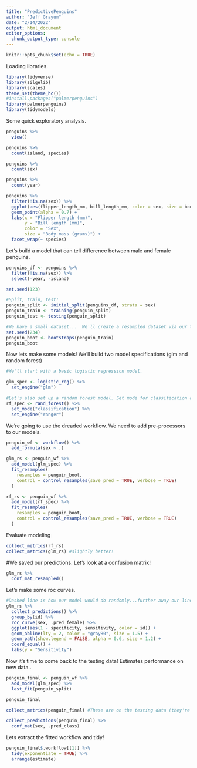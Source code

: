 ```yaml
---
title: "PredictivePenguins"
author: "Jeff Grayum"
date: "2/14/2022"
output: html_document
editor_options: 
  chunk_output_type: console
---
```


```r
knitr::opts_chunk$set(echo = TRUE)
```

Loading libraries.
```r
library(tidyverse)
library(silgelib)
library(scales)
theme_set(theme_hc())
#install.packages("palmerpenguins")
library(palmerpenguins)
library(tidymodels)
```

Some quick exploratory analysis.
```r
penguins %>% 
  view() 

penguins %>%
  count(island, species)  

penguins %>%
  count(sex)

penguins %>%
  count(year)

penguins %>%
  filter(!is.na(sex)) %>%
  ggplot(aes(flipper_length_mm, bill_length_mm, color = sex, size = body_mass_g)) +
  geom_point(alpha = 0.7) +
  labs(x = "Flipper length (mm)",
       y = "Bill length (mm)",
       color = "Sex",
       size = "Body mass (grams)") +
  facet_wrap(~ species)
```

Let's build a model that can tell difference between male and female penguins.
```r
penguins_df <- penguins %>%
  filter(!is.na(sex)) %>%
  select(-year, -island)

set.seed(123)

#Split, train, test!
penguin_split <- initial_split(penguins_df, strata = sex)
penguin_train <- training(penguin_split)
penguin_test <- testing(penguin_split)

#We have a small dataset...  We'll create a resampled dataset via our training set to compute performance (bootstrapping of training data (resamples with replacement)!)  
set.seed(234)
penguin_boot <- bootstraps(penguin_train)
penguin_boot
```

Now lets make some models! We'll build two model specifications (glm and random forest)
```r
#We'll start with a basic logistic regression model.

glm_spec <- logistic_reg() %>%
  set_engine("glm")

#Let's also set up a random forest model. Set mode for classification and not regression.
rf_spec <- rand_forest() %>% 
  set_mode("classification") %>%
  set_engine("ranger")

```

We're going to use the dreaded workflow.  We need to add pre-processors to our models.
```r
penguin_wf <- workflow() %>%
  add_formula(sex ~ .)

glm_rs <- penguin_wf %>%
  add_model(glm_spec) %>%
  fit_resamples(
    resamples = penguin_boot,
    control = control_resamples(save_pred = TRUE, verbose = TRUE)
  )

rf_rs <- penguin_wf %>%
  add_model(rf_spec) %>%
  fit_resamples(
    resamples = penguin_boot,
    control = control_resamples(save_pred = TRUE, verbose = TRUE)
  )
```

Evaluate modeling
```r
collect_metrics(rf_rs)
collect_metrics(glm_rs) #slightly better!
```

#We saved our predictions.  Let's look at a confusion matrix!
```r
glm_rs %>%
  conf_mat_resampled()
```

Let's make some roc curves.
```r
#Dashed line is how our model would do randomly...further away our lines, the better.
glm_rs %>%
  collect_predictions() %>%
  group_by(id) %>%
  roc_curve(sex, .pred_female) %>%
  ggplot(aes(1 - specificity, sensitivity, color = id)) +
  geom_abline(lty = 2, color = "gray80", size = 1.5) +
  geom_path(show.legend = FALSE, alpha = 0.6, size = 1.2) +
  coord_equal() +
  labs(y = "Sensitivity")
```

Now it's time to come back to the testing data! Estimates performance on new data..
```r
penguin_final <- penguin_wf %>%
  add_model(glm_spec) %>%
  last_fit(penguin_split)

penguin_final

collect_metrics(penguin_final) #These are on the testing data (they're good!)

collect_predictions(penguin_final) %>%
  conf_mat(sex, .pred_class)
```

Lets extract the fitted workflow and tidy!
```r
penguin_final$.workflow[[1]] %>%
  tidy(exponentiate = TRUE) %>%
  arrange(estimate)
```

